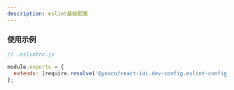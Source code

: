```yaml
---
description: eslint基础配置
---
```


### 使用示例

```js
// .eslintrc.js

module.exports = {
  extends: [require.resolve('@yooco/react-iui.dev-config.eslint-config')],
};
```
